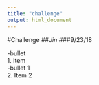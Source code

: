 ```yaml
---
title: "challenge"
output: html_document
---
```


#Challenge
##_Jin_
###9/23/18

-bullet  
1. Item  
-bullet 1  
2. Item 2  